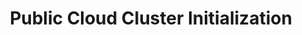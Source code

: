 ---
title: "Public Cloud Cluster Initialization"
description: "Public cloud cluster initialization."
weight: 55
---